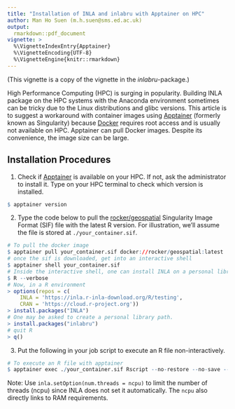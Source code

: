 ```yaml
---
title: "Installation of INLA and inlabru with Apptainer on HPC"
author: Man Ho Suen (m.h.suen@sms.ed.ac.uk)
output:
  rmarkdown::pdf_document
vignette: >
  %\VignetteIndexEntry{Apptainer}
  %\VignetteEncoding{UTF-8}
  %\VignetteEngine{knitr::rmarkdown}
---
```


(This vignette is a copy of the vignette in the *inlabru*-package.)

High Performance Computing (HPC) is surging in popularity. Building
INLA package on the HPC systems with the Anaconda environment
sometimes can be tricky due to the Linux distributions and glibc
versions. This article is to suggest a workaround with container
images using [Apptainer](https://apptainer.org/) (formerly known as
Singularity) because [Docker](https://www.docker.com/) requires root
access and is usually not available on HPC. Apptainer can pull Docker
images. Despite its convenience, the image size can be large.

## Installation Procedures 

1. Check if [Apptainer](https://apptainer.org/docs/user/main/cli/apptainer_version.html)
   is available on your HPC. If not, ask the administrator to install it. Type 
   on your HPC terminal to check which version is installed. 
```r
$ apptainer version
```

2. Type the code below to pull the
[rocker/geospatial](https://rocker-project.org/images/versioned/rstudio.html)
Singularity Image Format (SIF) file with the latest R version. For
illustration, we'll assume the file is stored at
`./your_container.sif`.

```r
# To pull the docker image 
$ apptainer pull your_container.sif docker://rocker/geospatial:latest
# once the sif is downloaded, get into an interactive shell 
$ apptainer shell your_container.sif
# Inside the interactive shell, one can install INLA on a personal library path
$ R --verbose 
# Now, in a R environment
> options(repos = c(
    INLA = 'https://inla.r-inla-download.org/R/testing',
    CRAN = 'https://cloud.r-project.org'))
> install.packages("INLA") 
# One may be asked to create a personal library path.
> install.packages("inlabru") 
# quit R
> q()
```

3. Put the following in your job script to execute an R file non-interactively.

```r
# To execute an R file with apptainer
$ apptainer exec ./your_container.sif Rscript --no-restore --no-save --verbose file_to_run.R
```

Note: Use `inla.setOption(num.threads = ncpu)` to limit the number of
threads (ncpu) since INLA does not set it automatically. The `ncpu`
also directly links to RAM requirements.
